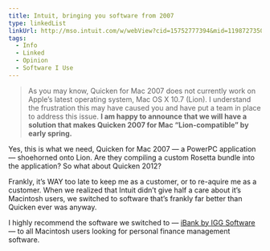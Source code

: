 ```yaml
---
title: Intuit, bringing you software from 2007
type: linkedList
linkUrl: http://mso.intuit.com/w/webView?cid=15752777394&mid=1198727350&pid=533722&vid=13558&ee=dG9wNWRlc2lnbkBnbWFpbC5jb20_&si=&mv=R&bv=H&oc=H&sc=&k=17So2s
tags:
  - Info
  - Linked
  - Opinion
  - Software I Use
---
```


> As you may know, Quicken for Mac 2007 does not currently work on Apple’s latest operating system, Mac OS X 10.7 (Lion). I understand the frustration this may have caused you and have put a team in place to address this issue. **I am happy to announce that we will have a solution that makes Quicken 2007 for Mac “Lion-compatible” by early spring.**

Yes, this is what we need, Quicken for Mac 2007 — a PowerPC application — shoehorned onto Lion. Are they compiling a custom Rosetta bundle into the application? So what about Quicken 2012?

Frankly, it’s WAY too late to keep me as a customer, or to re-aquire me as a customer. When we realized that Intuit didn’t give half a care about it’s Macintosh users, we switched to software that’s frankly far better than Quicken ever was anyway.

I highly recommend the software we switched to — [iBank by IGG Software](http://www.iggsoftware.com/ibank/) — to all Macintosh users looking for personal finance management software.
